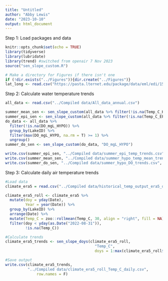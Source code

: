 ```yaml
---
title: "Untitled"
author: "Abby Lewis"
date: "2023-10-10"
output: html_document
---
```


Step 1: Load packages and data

```r
knitr::opts_chunk$set(echo = TRUE)
library(tidyverse)
library(lubridate)
library(trend) #switched from openair 7 Nov 2023
source("sen_slope_custom.R")

# Make a directory for Figures if there isn't one
if (!dir.exists("../Figures")){dir.create("../Figures")}
lat_long <- read.csv("https://pasta.lternet.edu/package/data/eml/edi/1530/1/fadd3eaa25b5fdd1fc4efba70e660579")
```

Step 2: Calculate water temperature trends

```r
all_data <- read.csv("../Compiled data/All_data_annual.csv")

summer_mean_sen <- sen_slope_custom(all_data %>% filter(!is.na(Temp_C_HYPO)), "Temp_C_HYPO")
summer_epi_sen <- sen_slope_custom(all_data %>% filter(!is.na(Temp_C_EPI)), "Temp_C_EPI")
do_data <- all_data %>%
  filter(!is.na(DO_mgL_HYPO)) %>% 
  group_by(LakeID) %>%
  filter(max(DO_mgL_HYPO, na.rm = T) >= 1) %>%
  ungroup() 
summer_do_sen <- sen_slope_custom(do_data, "DO_mgL_HYPO")

write.csv(summer_epi_sen, "../Compiled data/summer_epi_temp_trends.csv", row.names = F)
write.csv(summer_mean_sen, "../Compiled data/summer_hypo_temp_mean_trends.csv", row.names = F)
write.csv(summer_do_sen, "../Compiled data/summer_hypo_DO_trends.csv", row.names = F)
```

Step 3: Calculate daily air temperature trends

```r
#Load data
climate_era5 = read.csv("../Compiled data/historical_temp_output_era5_daily.csv")

climate_era5_roll <- climate_era5 %>%
  mutate(doy = yday(Date),
         Year = year(Date)) %>%
  group_by(LakeID) %>%
  arrange(Date) %>%
  mutate(Temp_C = zoo::rollmean(Temp_C, 30, align = "right", fill = NA)) %>%
  filter(doy < yday(as.Date("2022-08-31")),
         !is.na(Temp_C))

#Calculate trends
climate_era5_trends <- sen_slope_doys(climate_era5_roll, 
                                        "Temp_C",
                                        doys = 1:max(climate_era5_roll$doy))

#Save output
write.csv(climate_era5_trends, 
          "../Compiled data/climate_era5_roll_Temp_C_daily.csv", 
              row.names = F)
```

